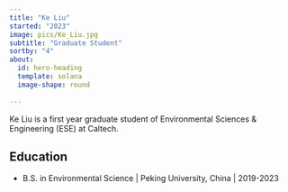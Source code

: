 ```yaml
---
title: "Ke Liu"
started: "2023"
image: pics/Ke_Liu.jpg
subtitle: "Graduate Student"
sortby: "4"
about:
  id: hero-heading
  template: solana
  image-shape: round
	  
---
```



Ke Liu is a first year graduate student of Environmental Sciences & Engineering (ESE) at Caltech.

## Education

- [B.S. in Environmental Science]{.fw-bold} | Peking University, China  | 2019-2023  
